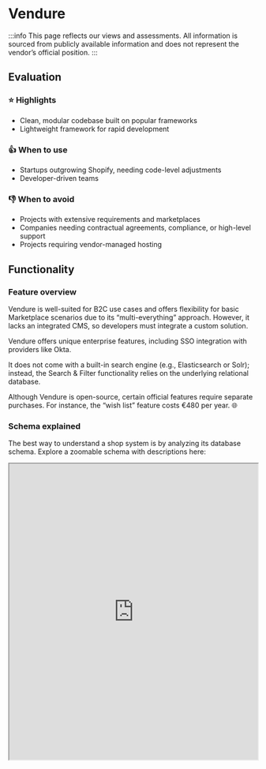 
# Vendure

:::info
This page reflects our views and assessments. All information is sourced from publicly available information and does not represent the vendor’s official position.
:::

## Evaluation
<div class="container">
<div class="row">
    <div class="col col--4">
        <div class="col-demo">
            <h3>⭐ Highlights</h3>
            <ul>
                <li>Clean, modular codebase built on popular frameworks</li>
                <li>Lightweight framework for rapid development</li>
            </ul>
            </div>
        </div>
        <div className="col col--4">
            <div className="col-demo">
            <h3>👍 When to use</h3>
            <ul>
                <li>Startups outgrowing Shopify, needing code-level adjustments</li>
                <li>Developer-driven teams</li>
            </ul>
            </div>
        </div>
    <div className="col col--4">
        <div className="col-demo">
            <h3>👎 When to avoid</h3>
            <ul>
                <li>Projects with extensive requirements and marketplaces</li>
                <li>Companies needing contractual agreements, compliance, or high-level support</li>
                <li>Projects requiring vendor-managed hosting</li>
            </ul>
            </div>
        </div>
    </div>
</div>

<div className="custom-divider"></div>

## Functionality

### Feature overview

Vendure is well-suited for B2C use cases and offers flexibility for basic Marketplace scenarios due to its “multi-everything” approach. However, it lacks an integrated CMS, so developers must integrate a custom solution.

Vendure offers unique enterprise features, including SSO integration with providers like Okta.

It does not come with a built-in search engine (e.g., Elasticsearch or Solr); instead, the Search & Filter functionality relies on the underlying relational database.

Although Vendure is open-source, certain official features require separate purchases. For instance, the “wish list” feature costs €480 per year. 🌐

### Schema explained

The best way to understand a shop system is by analyzing its database schema. Explore a zoomable schema with descriptions here:

<iframe
    src="https://link.excalidraw.com/readonly/9Xa1kkh8Ht36W3rhP4y9"
    width="100%"
    height="600"
    style={{border: '1px solid #ccc', marginTop: '20px'}}
    title="Vendure Schema"
/>

[Fullscreen](https://link.excalidraw.com/readonly/9Xa1kkh8Ht36W3rhP4y9)

<div className="custom-divider"></div>

## Development approach

### Technology Stack

<div className="container">
    <div className="row">
        <div className="col col--6">
            <div className="col-demo">
                Vendure is fully built with TypeScript and utilizes the following technologies:

                - [**NestJS**](https://nestjs.com/) as the underlying Node.js framework
                - **TypeORM** for interacting with any database
                - **Angular** for rendering the Admin UI
                - **GraphQL** for API communication
            </div>
        </div>
        <div className="col col--6">
            <div className="col-demo">
                <a href="/img/vendure-logos.png" target="_blank">
                    <img src="/img/vendure-logos.png" alt="Technology Stack" style={{width: '70%', maxWidth: '800px'}}/>
                </a>
            </div>
        </div>
    </div>
</div>


<div className="custom-divider"></div>

### Starter kits (demo shops)

<div className="container">
    <div className="row">
        <div className="col col--6">
            <div className="col-demo">
            Projects can choose to build their storefront on any technology or use one of the existing templates (starters) using different frameworks.

            - Based on Remix ([demo](https://remix-storefront.vendure.io/) | [code](https://github.com/vendure-ecommerce/storefront-remix-starter))
            - Based on Qwik ([demo](https://qwik-storefront.vendure.io/) | [code](https://github.com/vendure-ecommerce/storefront-qwik-starter))
            - Based on Angular ([demo](https://angular-storefront.vendure.io/) | [code](https://github.com/vendure-ecommerce/storefront-angular-starter))
            </div>
        </div>
        <div className="col col--6">
            <div className="col-demo">
                    <a href="/img/vendure-template.png" target="_blank">
                        <img src="/img/vendure-template.png" alt="Vendure Starter Kits" style={{width: '100%'}}/>
                    </a>
            </div>
        </div>
    </div>
</div>

<div className="custom-divider"></div>

### Architecture

<div className="container">
    <div className="row">
        <div className="col col--6">
            <div className="col-demo">
            <p>Vendure is a server-side application ("server") that provides two API endpoints: one for the
                storefront and one for the Admin UI.</p>
            <p>As a headless platform, Vendure leaves storefront development to the developers, who can
                either build it from scratch or use one of the available templates (see demo shops
                above).</p>
            <p>💡 The GraphQL API has a public playground:
                [https://readonlydemo.vendure.io/shop-api](https://readonlydemo.vendure.io/shop-api)</p>
            </div>
        </div>
        <div className="col col--6">
            <div className="col-demo">
            <a href="/img/vendure-architecture.png" target="_blank">
                <img src="/img/vendure-architecture.png" alt="Vendure Architecture"
                     style={{width: '100%'}}/>
            </a>
            </div>
        </div>
    </div>
</div>

<div className="custom-divider"></div>

### Admin UI

<div className="container">
    <div className="row">
        <div className="col col--6">
            <div className="col-demo">
            <p>Vendure comes with an Admin UI built on Angular, which can be customized at the code
                level.</p>
            <p>You can try it out without local installation here:
                [https://demo.vendure.io/](https://demo.vendure.io/)</p>
            </div>
        </div>
        <div className="col col--6">
            <div className="col-demo">
            <a href="/img/vendure-admin.png" target="_blank">
                <img src="/img/vendure-admin.png" alt="Vendure Admin UI" style={{width: '100%'}}/>
            </a>
            </div>
        </div>
    </div>
</div>

<div className="custom-divider"></div>

### Hosting options

Vendure does not currently offer managed hosting, but provides deployment instructions for platforms like
Render, Google Cloud Run, and others.
[🌐](https://docs.vendure.io/guides/deployment/deploy-to-digital-ocean-app-platform/)

<div className="custom-divider"></div>

### Case Studies

All information is based on public sources and manually curated. Projects that are completely hidden from
the public are excluded. Contact us to contribute [contact@roq.tech](mailto:contact@roq.tech)

<CaseStudyTable system="Vendure" cols="Company,Shop URL,Industry,Type"/>